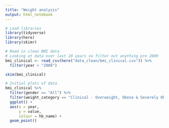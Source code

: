 ```yaml
---
title: "Weight analysis"
output: html_notebook
---
```


```r
# Load libraries
library(tidyverse)
library(here)
library(skimr)
```

```r
# Read in clean BMI data
# Looking at data over last 10 years so filter out anything pre 2009
bmi_clinical <- read_csv(here("data_clean/bmi_clinical.csv")) %>% 
  filter(year > "2008")
```


```r
skim(bmi_clinical)
```



```r
# Initial plots of data 
bmi_clinical %>% 
  filter(gender == "All") %>% 
  filter(weight_category == "Clinical - Overweight, Obese & Severely Obese") %>% 
  ggplot() +
  aes(x = year,
      y = value,
      colour = hb_name) +
  geom_point()
```

